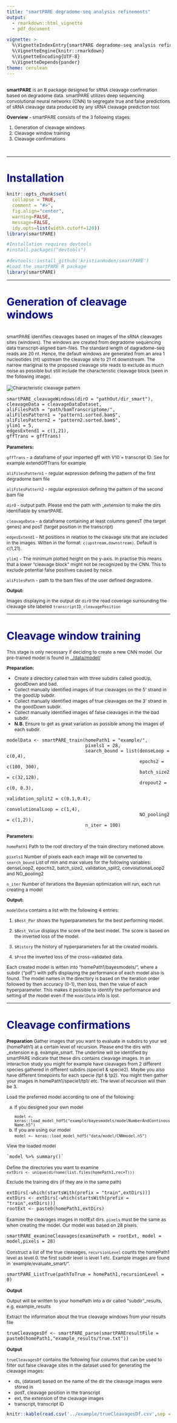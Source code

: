 ```yaml
---
title: "smartPARE degradome-seq analysis refinements"
output: 
  - rmarkdown::html_vignette
  - pdf_document

vignette: >
  %\VignetteIndexEntry{smartPARE degradome-seq analysis refinements}
  %\VignetteEngine{knitr::rmarkdown}
  %\VignetteEncoding{UTF-8}
  %\VignetteDepends{pander}
theme: cerulean  
---
```


<style type="text/css">

body{ /* Normal  */
      font-size: 12px;
  }
td {  /* Table  */
  font-size: 8px;
}
h1.title {
  font-size: 38px;
  color: DarkRed;
}
h1 { /* Header 1 */
  font-size: 28px;
  color: DarkBlue;
}
h2 { /* Header 2 */
    font-size: 22px;
  color: DarkBlue;
}
h3 { /* Header 3 */
  font-size: 18px;
  font-family: "Times New Roman", Times, serif;
  color: DarkBlue;
}
code.r{ /* Code block */
    font-size: 12px;
}
pre { /* Code block - determines code spacing between lines */
    font-size: 14px;
}
</style>


<br>
__smartPARE__ is an R package designed for sRNA cleavage confirmation based on degradome data. smartPARE utilizes deep sequencing convolutional neural networks (CNN) to segregate true and false predictions of sRNA cleavage data produced by any sRNA cleavage prediction tool. 


 
__Overview__ - smartPARE consists of the 3 following stages: 

1. Generation of cleavage windows 
1. Cleavage window training
1. Cleavage confirmations  
  

<br>

--------

# Installation

```r
knitr::opts_chunk$set(
  collapse = TRUE,
  comment = "#>",
  fig.align="center", 
  warning=FALSE, 
  message=FALSE, 
  idy.opts=list(width.cutoff=120))
library(smartPARE)
```

```r
#Installation requires devtools
#install.packages("devtools")

#devtools::install_github('kristianHoden/smartPARE')
#Load the smartPARE R package
library(smartPARE)
```
--------

# Generation of cleavage windows

<br>
smartPARE identifies cleavages based on images of the sRNA cleavages sites (windows). The windows are created from degradome sequencing data transcript-aligned bam-files. The standard length of dagradome-seq reads are 20 nt. Hence, the default windows are generated from an area 1 nucleotides (nt) upstream the cleavage site to 21 nt downstream. The narrow mariginal to the proposed cleavage site reads to exclude as much noise as possible but still include the characteristic cleavage block (seen in the following image).  
<br>
![Characteristic cleavage pattern](images/cleavage.jpg)

```
smartPARE_cleavageWindows(dirO = "pathOut/dir_smart"),
cleavageData = cleavageDataDataset,
aliFilesPath = "path/bamTranscriptome/",
aliFilesPattern1 = "pattern1.sorted.bam$",
aliFilesPattern2 = "pattern2.sorted.bam$",
ylim1 = 5,
edgesExtend1 = c(1,21),
gffTrans = gffTrans)
```
__Parameters:__

`gffTrans` - a dataframe of your imported gff with V10 = transcript ID. See for example extendGffTrans for example

`aliFilesPattern1` - regular expression defining the pattern of the first degradome bam file

`aliFilesPattern2` - regular expression defining the pattern of the second bam file

`dirO` - output path. Please end the path with _extension  to make the dirs identifiable by smartPARE.

`cleavageData` - a dataframe containing at least columns genesT (the target genes) and posT (target position in the transcript)

`edgesExtend1` - Nt positions in relation to the cleavage site that are included in the images. Witten in the format: `c(upstream,downstream)`. Default is c(1,21).


`ylim1` - The minimum plotted height on the y-axis. In practise this means that a lower "cleavage block" might not  be recognized by the CNN. This to exclude potential false positives caused by noice.

`aliFilesPath` - path to the bam files of the user defined degradome. 

__Output:__

Images displaying in the output dir `dirO` the read coverage surrounding the cleavage site labeled `transcriptID_cleavagePosition`   

--------

# Cleavage window training

This stage is only necessary if deciding to create a new CNN model. Our pre-trained model is found in [../data/model/](../data/model/CNNmodel.h5)

__Preparation:__ 

*   Create a directory called train with three subdirs called goodUp, goodDown and bad. 
* Collect manually identified images of true cleavages on the 5' strand in the goodUp subdir.
* Collect manually identified images of true cleavages on the 3' strand in the goodDown subdir.
* Collect manually identified images of false cleavages in the the bad subdir. 
* __N.B.__ Ensure to get as great variation as possible among the images of each subdir.  
```
modelData <- smartPARE_train(homePath1 = "example/",
                             pixels1 = 28,
                             search_bound = list(denseLoop = c(0,4),  
                                                 epochs2 = c(100, 300),  
                                                 batch_size2 = c(32,128),  
                                                 dropout2 = c(0, 0.3),  
                                                 validation_split2 = c(0.1,0.4),  
                                                 convolutionalLoop = c(1,4),  
                                                 NO_pooling2 = c(1,2)),
                             n_iter = 100)
```                             
__Parameters:__

`homePath1` Path to the root directory of the train directory metioned above.

`pixels1` Number of pixels each each image will be converted to
`search_bound` List of min and max values for the following variables: denseLoop2, epochs2, batch_size2, validation_split2, convolutionalLoop2 and NO_pooling2

`n_iter` Number of iterations the Bayesian optimization will run, each run creating a model


__Output:__

`modelData` contains a list with the following 4 entries:

1. `$Best_Par` shows the hyperparameters for the best performing model. 

1. `$Best_Value` displays the score of the best model. The score is based on the inverted loss of the model.  

1. `$History` the history of hyperparameters for all the  created models.

1. `$Pred` the inverted loss of the cross-validated data.  

Each created model is witten into "homePath1/bayesmodels/", where a subdir ("pdf") with pdfs displaying the performance of each model also is found. The model names in the directory is based on the iteration order followed by then accuracy (0-1), then loss, then the value of each hyperparameter. This makes it possible to identify the performance and setting of the model even if the `modelData` info is lost.     


--------

# Cleavage confirmations  

__Preparation__
Gather images that you want to evaluate in subdirs to your wd (homePath1) at a certain level of recursion. Please end the dirs with _extension e.g. example_smart. The underline will be identified by smartPARE indicate that these dirs contains cleavage images. In an interaction study you might for example have cleavages from 2 different species gathered in different subdirs (specie1 & specie2). Maybe you also have different timepoints for each specie (tp1 & tp2). You might then gather your images in homePath1/specie1/tp1/ etc. The level of recursion will then be 3.  

Load the preferred model according to one of the following: 
 
<ol type="a">
  <li>If you designed your own model
  
```model <- keras::load_model_hdf5("example/bayesmodels/modelNumberAndContinousName.h5")```</li>
  <li>If you are using our model  
```model <- keras::load_model_hdf5("data/model/CNNmodel.h5")```</li>
</ol>


View the loaded model
```
`model %>% summary()` 
```

Define the directories you want to examine  
```extDirs <- unique(dirname(list.files(homePath1,rec=T)))```  

Exclude the training dirs (if they are in the same path) 
```
extDirs[-which(startsWith(prefix = "train",extDirs))]  
extDirs <- extDirs[-which(startsWith(prefix = "train",extDirs))]  
rootExt <- paste0(homePath1,extDirs)
```
Examine the cleavages images in rootExt dirs. `pixels` must be the same as when creating the model. Our model was based on 28 pixels.  
```
smartPARE_examineCleavages(examinePath = rootExt, model = model,pixels = 28) 
```


Construct a list of the true cleavages, `recursionLevel` counts the homePath1 level as level 0. the first subdir level is level 1 etc. Example images are found in `example/evaluate_smart/".      
```
smartPARE_ListTrue(pathToTrue = homePath1,recursionLevel = 0)  
```

__Output__

Output will be written to your homePath into a dir called "subdir"_results, e.g. example_results 

Extract the information about the true cleavage windows from your results file
```
trueCleavagesDf <- smartPARE_parse(smartPAREresultFile = paste0(homePath1,"example_results/true.txt"))
```

__Output__

`trueCleavagesDf` contains the following four columns that can be used to filter out false cleavage sites in the dataset used for generating the cleavage images:

* ds, (dataset) based on the name of the dir the cleavage images were stored in
* posT, cleavage position in the transcript
* ext, the extension of the cleavage images   
* transcript, transcript ID    

```r
knitr::kable(read.csv('../example/trueCleavagesDf.csv',sep =  " "), format = "simple")
```
